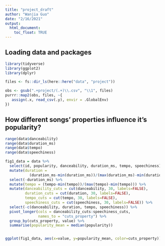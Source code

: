 ```yaml
---
title: "project_draft"
author: "Wanjia Guo"
date: "2/16/2021"
output: 
  html_document:
    toc_float: TRUE
---
```


## Loading data and packages

```r

library(tidyverse)
library(ggplot2)
library(dplyr)

files <- fs::dir_ls(here::here("data", "project"))

obs <- gsub(".+project/(.+)\\.csv", "\\1", files)
purrr::map2(obs, files, ~{
   assign(.x, read_csv(.y), envir = .GlobalEnv)
})
```

## How different songs’ properties influence it’s popularity?

```r
range(data$danceability)
range(data$duration_ms)
range(data$tempo)
range(data$speechiness)

fig1_data = data %>% 
  select(id, popularity, danceability, duration_ms, tempo, speechiness) %>% 
  mutate(duration = 
           (duration_ms-min(duration_ms))/(max(duration_ms)-min(duration_ms))) %>% 
  select(-duration_ms) %>% 
  mutate(tempo = (tempo-min(tempo))/(max(tempo)-min(tempo))) %>% 
  mutate(danceability_cuts = cut(danceability, 30, labels=FALSE),
         duration_cuts = cut(duration, 30, labels=FALSE),
         tempo_cuts = cut(tempo, 30, labels=FALSE),
         speechiness_cuts = cut(speechiness, 30, labels=FALSE)) %>%
  select(-c(danceability, duration, tempo, speechiness)) %>% 
  pivot_longer(cols = danceability_cuts:speechiness_cuts, 
               names_to = "cuts_property") %>% 
  group_by(cuts_property, value) %>% 
  summarise(popularity_mean = median(popularity))


ggplot(fig1_data, aes(x=value, y=popularity_mean, color=cuts_property)) + geom_line() + geom_ribbon(aes(fill=cuts_property), alpha=0.8) 


```



